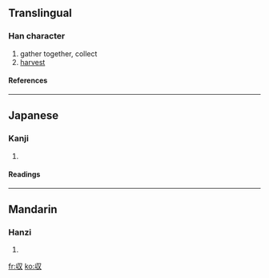 {{see|收}}

==Translingual==
===Han character===
{{Han char|rn=29|rad=又|as=02|sn=4|four=|canj=女中水 (VLE)}}
# gather together, collect
# [[harvest]]
====References====
{{Han ref|kx=0165.210|dkj=03128|dj=0376.010|hdz=10393.030|uh=53CE|ud=21454}}
----
==Japanese==
===Kanji===
{{ja-kanji|grade=6|rs=又02}}
# {{defn|Japanese}} 
====Readings====
{{ja-readings|on=[[しゅう]] (shū)|kun=[[おさめる]] (osameru), [[おさまる]] (osamaru)}}
----
==Mandarin==
===Hanzi===
{{cmn-hanzi|pin=[[bō]] (bo1), [[fǎ]] (fa3), [[fà]] (fa4), [[shōu]] (shou1)|wg=po<sup>1</sup>, fa<sup>3</sup>, fa<sup>4</sup>, shou<sup>1</sup>}}
# {{defn|Mandarin}}

[[fr:収]]
[[ko:収]]